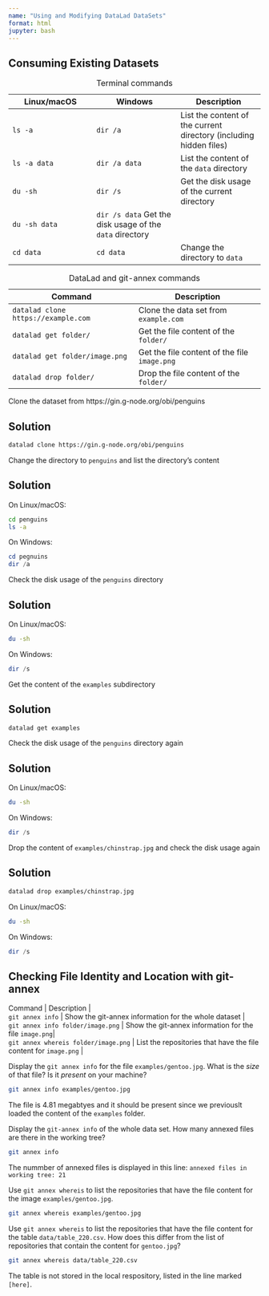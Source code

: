 ```yaml
---
name: "Using and Modifying DataLad DataSets"
format: html
jupyter: bash
---
```


## Consuming Existing Datasets

| Linux/macOS | Windows | Description |
| --- | --- | --- |
| `ls -a` | `dir /a` | List the content of the current directory (including hidden files) |
| `ls -a data` | `dir /a data` | List the content of the `data` directory |
| `du -sh` | `dir /s` | Get the disk usage of the current directory |
| `du -sh data` | `dir /s data` Get the disk usage of the `data` directory |
| `cd data` | `cd data` | Change the directory to `data`|
: Terminal commands

| Command | Description |
| --- | --- | 
| `datalad clone https://example.com` | Clone the data set from `example.com` |
| `datalad get folder/` | Get the file content of the `folder/` |
| `datalad get folder/image.png` | Get the file content of the file `image.png` |
| `datalad drop folder/` | Drop the file content of the `folder/` |
: DataLad and git-annex commands

:::{#exr-}

Clone the dataset from https://gin.g-node.org/obi/penguins
:::
::: {.callout-tip}
## Solution
```bash
datalad clone https://gin.g-node.org/obi/penguins
```
:::

:::{#exr-}
Change the directory to `penguins` and list the directory's content
:::
::: {.callout-tip}
## Solution
On Linux/macOS:
```bash
cd penguins
ls -a
```
On Windows:
```powershell
cd pegnuins
dir /a
```
:::

:::{#exr-}
Check the disk usage of the `penguins` directory
:::
::: {.callout-tip}
## Solution
On Linux/macOS:
```bash
du -sh
```
On Windows:
```powershell
dir /s
```
:::

:::{#exr-}
Get the content of the `examples` subdirectory
:::
::: {.callout-tip}
## Solution
```bash
datalad get examples
```
:::

:::{#exr-}
Check the disk usage of the `penguins` directory again
:::
::: {.callout-tip}
## Solution
On Linux/macOS:
```bash
du -sh
```
On Windows:
```powershell
dir /s
```
:::

:::{#exr-}
Drop the content of `examples/chinstrap.jpg` and check the disk usage again
:::
::: {.callout-tip}
## Solution
```bash
datalad drop examples/chinstrap.jpg
```
On Linux/macOS:
```bash
du -sh
```
On Windows:
```powershell
dir /s
```
:::

## Checking File Identity and Location with git-annex

| Command | Description |
| `git annex info` | Show the git-annex information for the whole dataset |
| `git annex info folder/image.png` | Show the git-annex information for the file `image.png`|
| `git annex whereis folder/image.png` | List the repositories that have the file content for `image.png` |


:::{#exr-}
Display the `git annex info` for the file `examples/gentoo.jpg`. What is the *size* of that file? Is it *present* on your machine?
:::
::: {.callout-tip}
```bash
git annex info examples/gentoo.jpg
```
The file is 4.81 megabtyes and it should be present since we previouslt loaded the content of the `examples` folder.
:::

:::{#exr-}
Display the `git-annex info` of the whole data set. How many annexed files are there in the working tree?
:::
::: {.callout-tip}
```bash
git annex info
```
The nummber of annexed files is displayed in this line:
`annexed files in working tree: 21`
:::

:::{#exr-}
Use `git annex whereis` to list the repositories that have the file content for the image `examples/gentoo.jpg`.
:::
::: {.callout-tip}
```bash
git annex whereis examples/gentoo.jpg
```
:::

:::{#exr-}
Use `git annex whereis` to list the repositories that have the file content for the table `data/table_220.csv`. How does this differ from the list of repositories that contain the content for `gentoo.jpg`?
:::
::: {.callout-tip}
```bash
git annex whereis data/table_220.csv
```
The table is not stored in the local respository, listed in the line marked `[here]`.
:::

